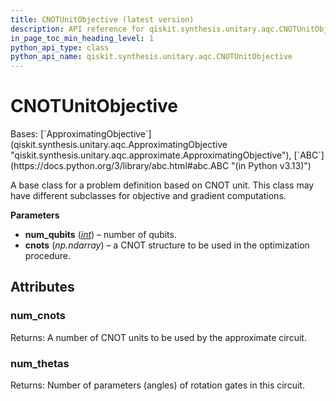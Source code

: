 ```yaml
---
title: CNOTUnitObjective (latest version)
description: API reference for qiskit.synthesis.unitary.aqc.CNOTUnitObjective in the latest version of qiskit
in_page_toc_min_heading_level: 1
python_api_type: class
python_api_name: qiskit.synthesis.unitary.aqc.CNOTUnitObjective
---
```


# CNOTUnitObjective

<Class id="qiskit.synthesis.unitary.aqc.CNOTUnitObjective" isDedicatedPage={true} github="https://github.com/Qiskit/qiskit/tree/stable/2.2/qiskit/synthesis/unitary/aqc/cnot_unit_objective.py#L27-L58" signature="qiskit.synthesis.unitary.aqc.CNOTUnitObjective(num_qubits, cnots)" modifiers="class">
  Bases: [`ApproximatingObjective`](qiskit.synthesis.unitary.aqc.ApproximatingObjective "qiskit.synthesis.unitary.aqc.approximate.ApproximatingObjective"), [`ABC`](https://docs.python.org/3/library/abc.html#abc.ABC "(in Python v3.13)")

  A base class for a problem definition based on CNOT unit. This class may have different subclasses for objective and gradient computations.

  **Parameters**

  *   **num\_qubits** ([*int*](https://docs.python.org/3/library/functions.html#int "(in Python v3.13)")) – number of qubits.
  *   **cnots** (*np.ndarray*) – a CNOT structure to be used in the optimization procedure.

  ## Attributes

  ### num\_cnots

  <Attribute id="qiskit.synthesis.unitary.aqc.CNOTUnitObjective.num_cnots">
    Returns: A number of CNOT units to be used by the approximate circuit.
  </Attribute>

  ### num\_thetas

  <Attribute id="qiskit.synthesis.unitary.aqc.CNOTUnitObjective.num_thetas">
    Returns: Number of parameters (angles) of rotation gates in this circuit.
  </Attribute>
</Class>

